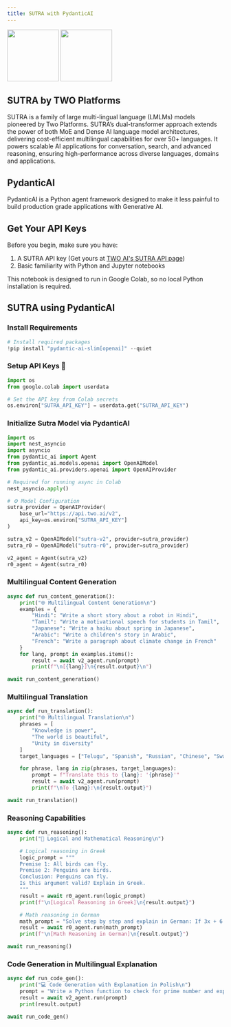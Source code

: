 ```yaml
---
title: SUTRA with PydanticAI
---
```


<div style={{ display: "flex", alignItems: "center", gap: "40px" }}>
  <img src="https://play-lh.googleusercontent.com/_O9p4Z4yucA2NLmZBu9mTJCuBwXeT9NcbtrDN6I8gKlkIPRySV0adOmbyipjSj9Gew" width="120" style={{borderRadius: '30px'}} />
  <img
    src="https://images.lumacdn.com/cdn-cgi/image/format=auto,fit=cover,dpr=2,background=white,quality=75,width=400,height=400/event-covers/7b/af750bca-5957-41ca-9c6f-c47553f4ff2d.png"
    width="120"
    style={{borderRadius: '30px'}}
  />
</div>

## SUTRA by TWO Platforms

SUTRA is a family of large multi-lingual language (LMLMs) models pioneered
by Two Platforms. SUTRA’s dual-transformer approach extends the power of
both MoE and Dense AI language model architectures, delivering
cost-efficient multilingual capabilities for over 50+ languages. It powers
scalable AI applications for conversation, search, and advanced reasoning,
ensuring high-performance across diverse languages, domains and
applications.

## PydanticAI

PydanticAI is a Python agent framework designed to make it less painful to
build production grade applications with Generative AI.

## Get Your API Keys

Before you begin, make sure you have:

1.  A SUTRA API key (Get yours at [TWO AI's SUTRA API
    page](https://www.two.ai/sutra/api))
2.  Basic familiarity with Python and Jupyter notebooks

This notebook is designed to run in Google Colab, so no local Python
installation is required.

## SUTRA using PydanticAI

### Install Requirements

```python
# Install required packages
!pip install "pydantic-ai-slim[openai]" --quiet
```

### Setup API Keys 🔑

```python
import os
from google.colab import userdata

# Set the API key from Colab secrets
os.environ["SUTRA_API_KEY"] = userdata.get("SUTRA_API_KEY")
```

### Initialize Sutra Model via **PydanticAI**

```python
import os
import nest_asyncio
import asyncio
from pydantic_ai import Agent
from pydantic_ai.models.openai import OpenAIModel
from pydantic_ai.providers.openai import OpenAIProvider

# Required for running async in Colab
nest_asyncio.apply()

# ⚙️ Model Configuration
sutra_provider = OpenAIProvider(
    base_url="https://api.two.ai/v2",
    api_key=os.environ["SUTRA_API_KEY"]
)

sutra_v2 = OpenAIModel("sutra-v2", provider=sutra_provider)
sutra_r0 = OpenAIModel("sutra-r0", provider=sutra_provider)

v2_agent = Agent(sutra_v2)
r0_agent = Agent(sutra_r0)
```

### Multilingual Content Generation

```python
async def run_content_generation():
    print("🌐 Multilingual Content Generation\n")
    examples = {
        "Hindi": "Write a short story about a robot in Hindi",
        "Tamil": "Write a motivational speech for students in Tamil",
        "Japanese": "Write a haiku about spring in Japanese",
        "Arabic": "Write a children's story in Arabic",
        "French": "Write a paragraph about climate change in French"
    }
    for lang, prompt in examples.items():
        result = await v2_agent.run(prompt)
        print(f"\n[{lang}]\n{result.output}\n")

await run_content_generation()
```

### Multilingual Translation

```python
async def run_translation():
    print("🌐 Multilingual Translation\n")
    phrases = [
        "Knowledge is power",
        "The world is beautiful",
        "Unity in diversity"
    ]
    target_languages = ["Telugu", "Spanish", "Russian", "Chinese", "Swahili"]

    for phrase, lang in zip(phrases, target_languages):
        prompt = f"Translate this to {lang}: '{phrase}'"
        result = await v2_agent.run(prompt)
        print(f"\nTo {lang}:\n{result.output}")

await run_translation()
```

### Reasoning Capabilities

```python
async def run_reasoning():
    print("🧠 Logical and Mathematical Reasoning\n")

    # Logical reasoning in Greek
    logic_prompt = """
    Premise 1: All birds can fly.
    Premise 2: Penguins are birds.
    Conclusion: Penguins can fly.
    Is this argument valid? Explain in Greek.
    """
    result = await r0_agent.run(logic_prompt)
    print(f"\n[Logical Reasoning in Greek]\n{result.output}")

    # Math reasoning in German
    math_prompt = "Solve step by step and explain in German: If 3x + 6 = 21, what is x?"
    result = await r0_agent.run(math_prompt)
    print(f"\n[Math Reasoning in German]\n{result.output}")

await run_reasoning()
```

### Code Generation in Multilingual Explanation

```python
async def run_code_gen():
    print("💻 Code Generation with Explanation in Polish\n")
    prompt = "Write a Python function to check for prime number and explain in Polish"
    result = await v2_agent.run(prompt)
    print(result.output)

await run_code_gen()
```
